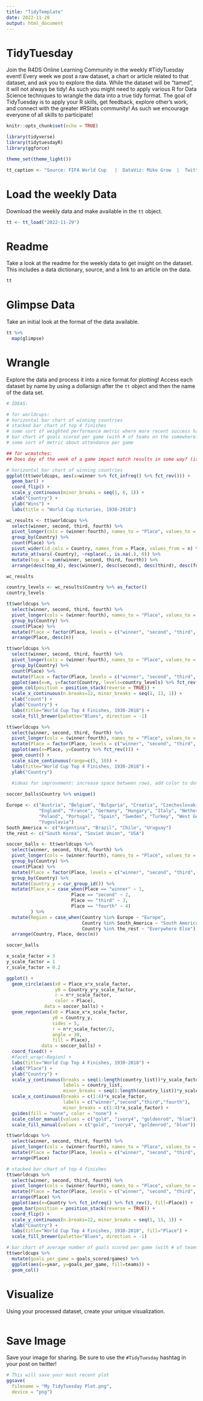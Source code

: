 ---
title: "TidyTemplate"
date: 2022-11-28
output: html_document
---

# TidyTuesday

Join the R4DS Online Learning Community in the weekly #TidyTuesday event!
Every week we post a raw dataset, a chart or article related to that dataset, and ask you to explore the data.
While the dataset will be “tamed”, it will not always be tidy! As such you might need to apply various R for Data Science techniques to wrangle the data into a true tidy format.
The goal of TidyTuesday is to apply your R skills, get feedback, explore other’s work, and connect with the greater #RStats community!
As such we encourage everyone of all skills to participate!

```{r setup, include=FALSE}

knitr::opts_chunk$set(echo = TRUE)

library(tidyverse)
library(tidytuesdayR)
library(ggforce)

theme_set(theme_light())

tt_caption <- "Source: FIFA World Cup   |  DataViz: Mike Grow  |  Twitter: @michaelgrow05  |  #TidyTuesday"

```

# Load the weekly Data

Download the weekly data and make available in the `tt` object.

```{r Load}

tt <- tt_load("2022-11-29")

```


# Readme

Take a look at the readme for the weekly data to get insight on the dataset.
This includes a data dictionary, source, and a link to an article on the data.

```{r Readme, eval = interactive()}

tt

```


# Glimpse Data

Take an initial look at the format of the data available.

```{r Glimpse}

tt %>% 
  map(glimpse)

```

# Wrangle

Explore the data and process it into a nice format for plotting! Access each dataset by name by using a dollarsign after the `tt` object and then the name of the data set.

```{r Wrangle}

# IDEAS:

# for worldcups:
# horizontal bar chart of winning countries
# stacked bar chart of top 4 finishes
# some sort of weighted performance metric where more recent success has more weight?
# bar chart of goals scored per game (with # of teams on the somewhere?)
# some sort of metric about attendance per game

## for wcmatches:
## Does day of the week of a game impact match results in some way? (is this at all interesting?)

```

```{r}
# horizontal bar chart of winning countries
ggplot(tt$worldcups, aes(x=winner %>% fct_infreq() %>% fct_rev())) + 
  geom_bar() + 
  coord_flip() +
  scale_y_continuous(minor_breaks = seq(1, 6, 1)) +
  xlab("Country") +
  ylab("Wins") +
  labs(title = "World Cup Victories, 1930-2018")
```


```{r}
wc_results <- tt$worldcups %>% 
  select(winner, second, third, fourth) %>%
  pivot_longer(cols = (winner:fourth), names_to = "Place", values_to = "Country") %>%
  group_by(Country) %>%
  count(Place) %>%
  pivot_wider(id_cols = Country, names_from = Place, values_from = n) %>%
  mutate_at(vars(-Country), ~replace(., is.na(.), 0)) %>%
  mutate(top_4 = sum(winner, second, third, fourth)) %>%
  arrange(desc(top_4), desc(winner), desc(second), desc(third), desc(fourth))

wc_results
```

```{r}
country_levels <- wc_results$Country %>% as_factor()
country_levels
```



```{r}
tt$worldcups %>% 
  select(winner, second, third, fourth) %>%
  pivot_longer(cols = (winner:fourth), names_to = "Place", values_to = "Country") %>%
  group_by(Country) %>%
  count(Place) %>%
  mutate(Place = factor(Place, levels = c("winner", "second", "third", "fourth"))) %>%
  arrange(Place, desc(n))
```


```{r}
tt$worldcups %>% 
  select(winner, second, third, fourth) %>%
  pivot_longer(cols = (winner:fourth), names_to = "Place", values_to = "Country") %>%
  group_by(Country) %>%
  count(Place) %>%
  mutate(Place = factor(Place, levels = c("winner", "second", "third", "fourth"))) %>%
  ggplot(aes(x=n, y=factor(Country, levels=country_levels) %>% fct_rev(), fill=Place)) +
  geom_col(position = position_stack(reverse = TRUE)) +
  scale_x_continuous(n.breaks=12, minor_breaks = seq(1, 13, 1)) +
  xlab("count") +
  ylab("Country") +
  labs(title="World Cup Top 4 Finishes, 1930-2018") +
  scale_fill_brewer(palette="Blues", direction = -1)
```

```{r, fig.width=6,fig.height=6}
tt$worldcups %>% 
  select(winner, second, third, fourth) %>%
  pivot_longer(cols = (winner:fourth), names_to = "Place", values_to = "Country") %>%
  mutate(Place = factor(Place, levels = c("winner", "second", "third", "fourth"))) %>%
  ggplot(aes(x=Place, y=Country %>% fct_rev())) +
  geom_count() +
  scale_size_continuous(range=c(5, 10)) +
  labs(title="World Cup Top 4 Finishes, 1930-2018") +
  ylab("Country")
  
  #ideas for improvement: increase space between rows, add color to dots, facet plot by region (South America, Europe, everywhere else), somehow turn the little dots into soccer balls
```



```{r}
soccer_balls$Country %>% unique()
```


```{r}
Europe <- c("Austria", "Belgium", "Bulgaria", "Croatia", "Czechoslovakia", 
            "England", "France", "Germany", "Hungary", "Italy", "Netherlands",
            "Poland", "Portugal", "Spain", "Sweden", "Turkey", "West Germany", 
            "Yugoslavia")
South_America <- c("Argentina", "Brazil", "Chile", "Uruguay")
the_rest <- c("South Korea", "Soviet Union", "USA")

soccer_balls <- tt$worldcups %>% 
  select(winner, second, third, fourth) %>%
  pivot_longer(cols = (winner:fourth), names_to = "Place", values_to = "Country") %>%
  group_by(Country) %>%
  count(Place) %>%
  mutate(Place = factor(Place, levels = c("winner", "second", "third", "fourth"))) %>%
  group_by(Country) %>% 
  mutate(Country_y = cur_group_id()) %>%
  mutate(Place_x = case_when(Place == "winner" ~ 1,
                        Place == "second" ~ 2,
                        Place == "third" ~ 3,
                        Place == "fourth" ~ 4)
         ) %>%
  mutate(Region = case_when(Country %in% Europe ~ "Europe",
                            Country %in% South_America ~ "South America",
                            Country %in% the_rest ~ "Everywhere Else")) %>%
  arrange(Country, Place, desc(n))

soccer_balls
```


```{r, fig.width=6,fig.height=6}
x_scale_factor = 3
y_scale_factor = 1
r_scale_factor = 0.2

ggplot() +
  geom_circle(aes(x0 = Place_x*x_scale_factor, 
                  y0 = Country_y*y_scale_factor, 
                  r = n*r_scale_factor, 
                  color = Place), 
              data = soccer_balls) +
  geom_regon(aes(x0 = Place_x*x_scale_factor,
                 y0 = Country_y,
                 sides = 5,
                 r = n*r_scale_factor/2,
                 angle = 30,
                 fill = Place),
             data = soccer_balls) +
  coord_fixed() +
  #facet_wrap(~Region) +
  labs(title="World Cup Top 4 Finishes, 1930-2018") +
  xlab("Place") +
  ylab("Country") +
  scale_y_continuous(breaks = seq(1:length(country_list))*y_scale_factor, 
                     labels = country_list,
                     minor_breaks = seq(1:length(country_list))*y_scale_factor) +
  scale_x_continuous(breaks = c(1:4)*x_scale_factor, 
                     labels = c("winner","second","third","fourth"),
                     minor_breaks = c(1:4)*x_scale_factor) +
  guides(fill = "none", color = "none") +
  scale_color_manual(values = c("gold", "ivory4", "goldenrod", "blue")) +
  scale_fill_manual(values = c("gold", "ivory4", "goldenrod", "blue"))
```



```{r}
tt$worldcups %>% 
  select(winner, second, third, fourth) %>%
  pivot_longer(cols = (winner:fourth), names_to = "Place", values_to = "Country") %>%
  mutate(Place = factor(Place, levels = c("winner", "second", "third", "fourth"))) %>%
  arrange(Place)
```



```{r}
# stacked bar chart of top 4 finishes
tt$worldcups %>% 
  select(winner, second, third, fourth) %>%
  pivot_longer(cols = (winner:fourth), names_to = "Place", values_to = "Country") %>%
  mutate(Place = factor(Place, levels = c("winner", "second", "third", "fourth"))) %>%
  arrange(Place) %>%
  ggplot(aes(x=Country %>% fct_infreq() %>% fct_rev(), fill=Place)) + 
  geom_bar(position = position_stack(reverse = TRUE)) + 
  coord_flip() +
  scale_y_continuous(n.breaks=12, minor_breaks = seq(1, 13, 1)) +
  xlab("Country") +
  labs(title="World Cup Top 4 Finishes, 1930-2018", fill="Place") +
  scale_fill_brewer(palette="Blues", direction = -1)
```

```{r}
# bar chart of average number of goals scored per game (with # of teams on the somewhere?)
tt$worldcups %>%
  mutate(goals_per_game = goals_scored/games) %>%
  ggplot(aes(x=year, y=goals_per_game, fill=teams)) +
  geom_col()
```



# Visualize

Using your processed dataset, create your unique visualization.

```{r Visualize}


  
```

# Save Image

Save your image for sharing. Be sure to use the `#TidyTuesday` hashtag in your post on twitter! 

```{r}

# This will save your most recent plot
ggsave(
  filename = "My TidyTuesday Plot.png",
  device = "png")

```
